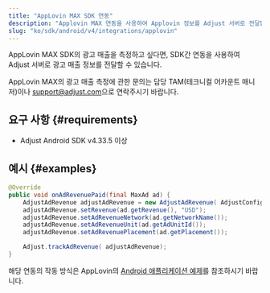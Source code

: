 ```yaml
---
title: "AppLovin MAX SDK 연동"
description: "Applovin MAX 연동을 사용하여 Applovin 정보를 Adjust 서버로 전달합니다."
slug: "ko/sdk/android/v4/integrations/applovin"
---
```


AppLovin MAX SDK의 광고 매출을 측정하고 싶다면, SDK간 연동을 사용하여 Adjust 서버로 광고 매출 정보를 전달할 수 있습니다.

<Callout type="note">

AppLovin MAX의 광고 매출 측정에 관한 문의는 담당 TAM\(테크니컬 어카운트 매니저\)이나 [support@adjust.com](mailto:support@adjust.com)으로 연락주시기 바랍니다.

</Callout>

## 요구 사항 {#requirements}

-  Adjust Android SDK v4\.33\.5 이상

## 예시 {#examples}

<Tabs>
<Tab title="Java">

```java
@Override
public void onAdRevenuePaid(final MaxAd ad) {
    AdjustAdRevenue adjustAdRevenue = new AdjustAdRevenue( AdjustConfig.AD_REVENUE_APPLOVIN_MAX);
    adjustAdRevenue.setRevenue(ad.getRevenue(), "USD");
    adjustAdRevenue.setAdRevenueNetwork(ad.getNetworkName());
    adjustAdRevenue.setAdRevenueUnit(ad.getAdUnitId());
    adjustAdRevenue.setAdRevenuePlacement(ad.getPlacement());

    Adjust.trackAdRevenue( adjustAdRevenue);
}
```

</Tab>
</Tabs>

해당 연동의 작동 방식은 AppLovin의 [Android 애플리케이션 예제](https://github.com/AppLovin/AppLovin-MAX-SDK-Android/blob/master/AppLovin%20MAX%20Demo%20App%20-%20Java/app/src/main/java/com/applovin/enterprise/apps/demoapp/ads/max/RewardedAdActivity.java#L133-L144)를 참조하시기 바랍니다.
